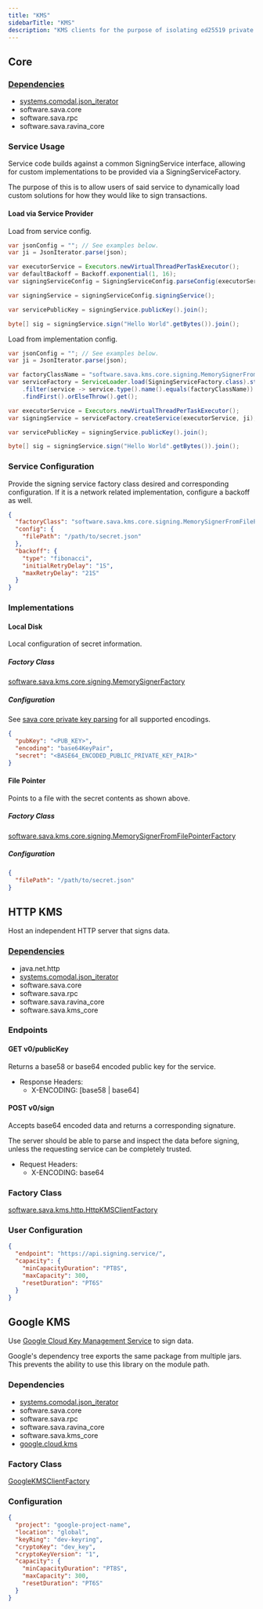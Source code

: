 ```yaml
---
title: "KMS"
sidebarTitle: "KMS"
description: "KMS clients for the purpose of isolating ed25519 private key signing."
---
```


<Card title="GitHub Repository" icon="github" horizontal={true} href="https://github.com/sava-software/kms" />

## Core

### [Dependencies](https://github.com/sava-software/kms/blob/main/kms_core/src/main/java/module-info.java)

- [systems.comodal.json_iterator](https://github.com/comodal/json-iterator?tab=readme-ov-file#json-iterator)
- software.sava.core
- software.sava.rpc
- software.sava.ravina_core

### Service Usage

Service code builds against a common SigningService interface, allowing for custom implementations to be provided
via a SigningServiceFactory.

The purpose of this is to allow users of said service to dynamically load custom solutions for how they would like to
sign transactions.

#### Load via Service Provider

Load from service config.

```java
var jsonConfig = ""; // See examples below.
var ji = JsonIterator.parse(json);

var executorService = Executors.newVirtualThreadPerTaskExecutor();
var defaultBackoff = Backoff.exponential(1, 16);
var signingServiceConfig = SigningServiceConfig.parseConfig(executorService, defaultBackoff, ji);

var signingService = signingServiceConfig.signingService();

var servicePublicKey = signingService.publicKey().join();

byte[] sig = signingService.sign("Hello World".getBytes()).join();
```

Load from implementation config.

```java
var jsonConfig = ""; // See examples below.
var ji = JsonIterator.parse(json);

var factoryClassName = "software.sava.kms.core.signing.MemorySignerFromFilePointerFactory";
var serviceFactory = ServiceLoader.load(SigningServiceFactory.class).stream()
    .filter(service -> service.type().name().equals(factoryClassName))
    .findFirst().orElseThrow().get();

var executorService = Executors.newVirtualThreadPerTaskExecutor();
var signingService = serviceFactory.createService(executorService, ji);

var servicePublicKey = signingService.publicKey().join();

byte[] sig = signingService.sign("Hello World".getBytes()).join();
```

### Service Configuration

Provide the signing service factory class desired and corresponding configuration. If it is a network related
implementation, configure a backoff as well.

```json
{
  "factoryClass": "software.sava.kms.core.signing.MemorySignerFromFilePointerFactory",
  "config": {
    "filePath": "/path/to/secret.json"
  },
  "backoff": {
    "type": "fibonacci",
    "initialRetryDelay": "1S",
    "maxRetryDelay": "21S"
  }
}
```

### Implementations

#### Local Disk

Local configuration of secret information.

##### Factory Class

[software.sava.kms.core.signing.MemorySignerFactory](https://github.com/sava-software/kms/blob/main/kms_core/src/main/java/software/sava/kms/core/signing/MemorySignerFactory.java)

##### Configuration

See [sava core private key parsing](/libraries/core#private-key-parsing) for all supported encodings.

```json
{
  "pubKey": "<PUB_KEY>",
  "encoding": "base64KeyPair",
  "secret": "<BASE64_ENCODED_PUBLIC_PRIVATE_KEY_PAIR>"
}
```

#### File Pointer

Points to a file with the secret contents as shown above.

##### Factory Class

[software.sava.kms.core.signing.MemorySignerFromFilePointerFactory](https://github.com/sava-software/kms/blob/main/kms_core/src/main/java/software/sava/kms/core/signing/MemorySignerFromFilePointerFactory.java)

##### Configuration

```json
{
  "filePath": "/path/to/secret.json"
}
```

## HTTP KMS

Host an independent HTTP server that signs data.

### [Dependencies](https://github.com/sava-software/kms/blob/main/http_kms/src/main/java/module-info.java)

- java.net.http
- [systems.comodal.json_iterator](https://github.com/comodal/json-iterator?tab=readme-ov-file#json-iterator)
- software.sava.core
- software.sava.rpc
- software.sava.ravina_core
- software.sava.kms_core

### Endpoints

#### GET v0/publicKey

Returns a base58 or base64 encoded public key for the service.

* Response Headers:
  * X-ENCODING: [base58 | base64]

#### POST v0/sign

Accepts base64 encoded data and returns a corresponding signature.

The server should be able to parse and inspect the data before signing, unless the requesting service can be completely
trusted.

* Request Headers:
  * X-ENCODING: base64

### Factory Class

[software.sava.kms.http.HttpKMSClientFactory](https://github.com/sava-software/kms/blob/main/http_kms/src/main/java/software/sava/kms/http/HttpKMSClientFactory.java)

### User Configuration

```json
{
  "endpoint": "https://api.signing.service/",
  "capacity": {
    "minCapacityDuration": "PT8S",
    "maxCapacity": 300,
    "resetDuration": "PT6S"
  }
}
```

## Google KMS

Use [Google Cloud Key Management Service](https://cloud.google.com/kms/docs/) to sign data.

<Info>
    Google's dependency tree exports the same package from multiple jars.  This prevents the ability to use this library on the module path.
</Info>

### Dependencies

- [systems.comodal.json_iterator](https://github.com/comodal/json-iterator?tab=readme-ov-file#json-iterator)
- software.sava.core
- software.sava.rpc
- software.sava.ravina_core
- software.sava.kms_core
- [google.cloud.kms](https://mvnrepository.com/artifact/com.google.cloud/google-cloud-kms)

### Factory Class

[GoogleKMSClientFactory](https://github.com/sava-software/kms/blob/main/google_kms/src/main/java/software/sava/kms/google/GoogleKMSClientFactory.java)

### Configuration

```json
{
  "project": "google-project-name",
  "location": "global",
  "keyRing": "dev-keyring",
  "cryptoKey": "dev_key",
  "cryptoKeyVersion": "1",
  "capacity": {
    "minCapacityDuration": "PT8S",
    "maxCapacity": 300,
    "resetDuration": "PT6S"
  }
}
```
